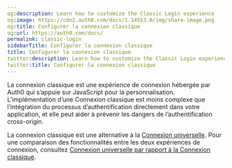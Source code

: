 ```yaml
---
og:description: Learn how to customize the Classic Login experience
og:image: https://cdn2.auth0.com/docs/1.14553.0/img/share-image.png
og:title: Configurer la connexion classique
og:url: https://auth0.com/docs/
permalink: classic-login
sidebarTitle: Configurer la connexion classique
title: Configurer la connexion classique
twitter:description: Learn how to customize the Classic Login experience
twitter:title: Configurer la connexion classique
---
```


La connexion classique est une expérience de connexion hébergée par Auth0 qui s’appuie sur JavaScript pour la personnalisation. L’implémentation d’une Connexion classique est moins complexe que l’intégration du processus d’authentification directement dans votre application, et elle peut aider à prévenir les dangers de l’authentification cross-origin.

La connexion classique est une alternative à la [Connexion universelle](/login/universal-login/universal-experience). Pour une comparaison des fonctionnalités entre les deux expériences de connexion, consultez [Connexion universelle par rapport à la Connexion classique](/login/universal-login/universal-login-vs-classic-login).